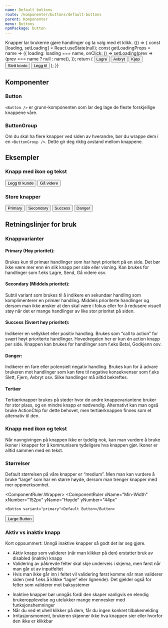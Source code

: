 ```yaml
---
name: Default buttons
route: /komponenter/buttons/default-buttons
parent: Komponenter
menu: Buttons
npmPackage: button
---
```



<PageHeader>
  Knapper lar brukerne gjøre handlinger og ta valg med et klikk.
</PageHeader>

<Playground>
  {() => {
    const [loading, setLoading] = React.useState(null);
    const getLoadingProps = name => ({
      loading: loading === name,
      onClick: () => setLoading(prev => (prev === name ? null : name)),
    });
    return (
      <ButtonGroup>
        <Button variant="primary" {...getLoadingProps('primary')}>
          Lagre
        </Button>
        <Button variant="secondary" {...getLoadingProps('secondary')}>
          Avbryt
        </Button>
        <Button variant="success" {...getLoadingProps('success')}>
          Kjøp
        </Button>
        <Button variant="negative" {...getLoadingProps('negative')}>
          Slett konto
        </Button>
        <Button variant="tertiary">Legg til</Button>
      </ButtonGroup>
    );
  }}
</Playground>

## Komponenter

### Button

<ImportStatement imports="Button" />
<Props of={Button} />

`<Button />` er grunn-komponenten som lar deg lage de fleste forskjellige knappene våre.

### ButtonGroup

<ImportStatement imports="ButtonGroup" />
<Props of={ButtonGroup} />

Om du skal ha flere knapper ved siden av hverandre, bør du wrappe dem i en `<ButtonGroup />`. Dette gir deg riktig avstand mellom knappene.

## Eksempler

### Knapp med ikon og tekst

<Playground>
  <ButtonGroup>
    <Button variant="secondary">
      <AddIcon /> Legg til kunde
    </Button>
    <Button variant="success">
      Gå videre <ForwardIcon />
    </Button>
  </ButtonGroup>
</Playground>

### Store knapper

<Playground>
  <ButtonGroup>
    <Button size="large" variant="primary">
      Primary
    </Button>
    <Button size="large" variant="secondary">
      Secondary
    </Button>
    <Button size="large" variant="success">
      Success
    </Button>
    <Button size="large" variant="negative">
      Danger
    </Button>
  </ButtonGroup>
</Playground>

## Retningslinjer for bruk

### Knappvarianter

#### Primary (Høy prioritet):

Brukes kun til primær handlinger som har høyt prioritert på en side.
Det bør ikke være mer enn én slik knapp per side eller visning.
Kan brukes for handlinger som f.eks Lagre, Send, Gå videre osv.

#### Secondary (Middels prioritet):

Subtil variant som brukes til å indikere en sekundær handling som komplimenterer
en primær handling. Middels prioriterte handlinger og dersom man ikke ønsker at
den skal være i fokus eller for å redusere visuell støy når det er mange handlinger
av like stor prioritet på siden.

#### Success (Svært høy prioritet):

Indikerer en vellykket eller positiv handling. Brukes som “call to action”
for svært høyt prioriterte handlinger. Hovedregelen her er kun én action knapp per
side. Knappen kan brukes for handlinger som f.eks Betal, Godkjenn osv.

#### Danger:

Indikerer en fare eller potensielt negativ handling. Brukes kun for å
advare brukeren mot handlinger som kan føre til negative konsekvenser
som f.eks Slett, Fjern, Avbryt osv. Slike handlinger må alltid bekreftes.

#### Tertiær

Tertiærknapper brukes på steder hvor de andre knappevariantene bruker for stor plass, og en mindre knapp er nødvendig.
Alternativt kan man også bruke ActionChip for dette behovet, men tertiærknappen finnes som et alternativ til den.

### Knapp med ikon og tekst

Når navngivingen på knappen ikke er tydelig nok, kan man vurdere å bruke
ikoner i knapper for å kommunisere tydeligere hva knappen gjør. Ikoner er
alltid sammen med en tekst.

### Størrelser

Default størrelsen på våre knapper er “medium”. Men man kan vurdere å bruke
“large” som har en større høyde, dersom man trenger knapper med mer oppmerksomhet.

<ComponentRuler.Wrapper>
  <ComponentRuler
    xName="Min-Width"
    xNumber="152px"
    yName="Høyde"
    yNumber="44px"
  >
    <Button variant="primary">Default Button</Button>
  </ComponentRuler>
  <ComponentRuler
    xName="Min-Width"
    xNumber="188px"
    yName="Høyde"
    yNumber="60px"
  >
    <Button variant="primary" size="large">
      Large Button
    </Button>
  </ComponentRuler>
</ComponentRuler.Wrapper>

### Aktiv vs inaktiv knapp

Kort oppsummert: Unngå inaktive knapper så godt det lar seg gjøre.

<BestPractices>
  <Example type="do" src={doPic}>
    <ul>
      <li>
        Aktiv knapp som validerer (når man klikker på den) erstatter bruk av
        disabled (inaktiv) knapp
      </li>
      <li>
        Validering av påkrevde felter skal skje underveis i skjema, men først
        når man går ut av inputfeltet
      </li>
      <li>
        Hvis man ikke går inn i feltet vil validering først komme når man
        validerer siden (ved f.eks å klikke “lagre” eller lignende). Det gjelder
        også for felter som validerer mot baksystemer
      </li>
    </ul>
  </Example>
  <Example type="dont" src={dontPic}>
    <ul>
      <li>
        Inaktive knapper bør unngås fordi den skaper vanligvis en elendig
        brukeropplevelse og utelukker mange mennesker med funksjonshemninger
      </li>
      <li>
        Når du ved et uhell klikker på dem, får du ingen konkret tilbakemelding
      </li>
      <li>
        Irritasjonsmoment, brukeren skjønner ikke hva knappen sier eller hvorfor
        den ikke er klikkbar
      </li>
    </ul>
  </Example>
</BestPractices>
